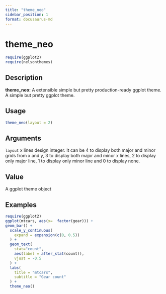 ```yaml
---
title: "theme_neo"
sidebar_position: 1
format: docusaurus-md
---
```


# theme_neo

```r
require(ggplot2)
require(nelsonthemes)
```

## Description 

**theme_neo:** A extensible simple but pretty production-ready ggplot theme. A simple but pretty ggplot theme.

## Usage

```r
theme_neo(layout = 2)
```

## Arguments

``layout`` x lines design integer. It can be 4 to display both major and minor grids from x and y, 3 to display both major and minor x lines, 2 to display only major line, 1 to display only minor line and 0 to display none.

## Value

A ggplot theme object

## Examples

```r
require(ggplot2)
ggplot(mtcars, aes(x=  factor(gear))) +
geom_bar() +
  scale_y_continuous(
    expand = expansion(c(0, 0.5))
  ) +
  geom_text(
    stat="count",
    aes(label = after_stat(count)),
    vjust = -0.5
  ) +
  labs(
    title = "mtcars",
    subtitle = "Gear count"
  ) +
  theme_neo()
```